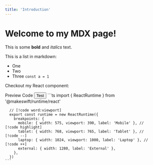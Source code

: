 ```yaml
---
title: 'Introduction'
---
```



# Welcome to my MDX page!

This is some **bold** and _italics_ text.

<Steps></Steps>

This is a list in markdown:

- One
- Two
- Three `const a = 1`

Checkout my React component:

<CodeFromFile pathname="/components/ui/button.tsx" />

<Tabs defaultValue="preview">
  <TabsList>
    <TabsTrigger value="preview">Preview</TabsTrigger>
    <TabsTrigger value="code">Code</TabsTrigger>
  </TabsList>
  <TabsContent value="preview">
  <Button>Test</Button>
  </TabsContent>
  <TabsContent value="code">
    ```ts
      import { ReactRuntime } from '@makeswift/runtime/react'

      // [!code word:viewport]
      export const runtime = new ReactRuntime({
        breakpoints: {
          mobile: { width: 575, viewport: 390, label: 'Mobile' }, // [!code highlight]
          tablet: { width: 768, viewport: 765, label: 'Tablet' }, // [!code --]
          laptop: { width: 1024, viewport: 1000, label: 'Laptop' }, // [!code ++]
          external: { width: 1280, label: 'External' },
        },
      })
    ```

  </TabsContent>
</Tabs>
